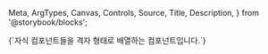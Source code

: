   Meta,
  ArgTypes,
  Canvas,
  Controls,
  Source,
  Title,
  Description,
} from '@storybook/blocks';

<Title>Grid</Title>
<Description>
  {`자식 컴포넌트들을 격자 형태로 배열하는 컴포넌트입니다.`}
</Description>
<Canvas of={GridStories.DefaultGrid} />
<Meta of={GridStories} />
<Source of={GridStories.DefaultGrid} />
<Controls of={GridStories.DefaultGrid} />
